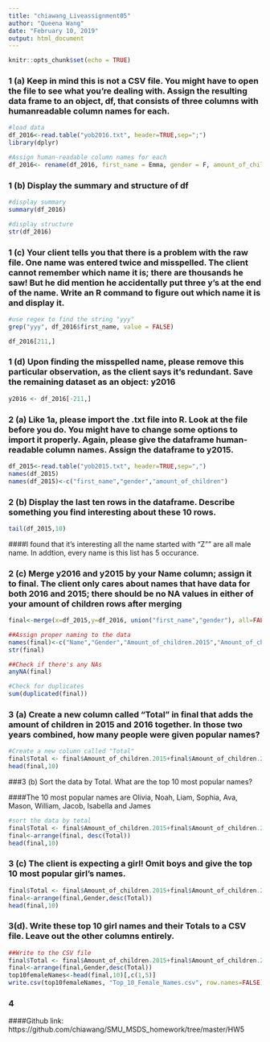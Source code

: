 ```yaml
---
title: "chiawang_Liveassignment05"
author: "Queena Wang"
date: "February 10, 2019"
output: html_document
---
```


```r
knitr::opts_chunk$set(echo = TRUE)
```

### 1 (a) Keep in mind this is not a CSV file.  You might have to open the file to see what you're dealing with.  Assign the resulting data frame to an object, df, that consists of three columns with humanreadable column names for each.
```r
#load data
df_2016<-read.table("yob2016.txt", header=TRUE,sep=";")
library(dplyr)

#Assign human-readable column names for each
df_2016<- rename(df_2016, first_name = Emma, gender = F, amount_of_children = X19414)

```

### 1 (b) Display the summary and structure of df 
```r
#display summary
summary(df_2016)

#display structure
str(df_2016)
```

### 1 (c) Your client tells you that there is a problem with the raw file.  One name was entered twice and misspelled.  The client cannot remember which name it is; there are thousands he saw! But he did mention he accidentally put three y's at the end of the name.  Write an R command to figure out which name it is and display it. 
```r
#use regex to find the string "yyy"
grep("yyy", df_2016$first_name, value = FALSE)

df_2016[211,]
```

### 1 (d) Upon finding the misspelled name, please remove this particular observation, as the client says it's redundant. Save the remaining dataset as an object: y2016
```r
y2016 <- df_2016[-211,]

```

### 2 (a) Like 1a, please import the .txt file into R.  Look at the file before you do.  You might have to change some options to import it properly.  Again, please give the dataframe human-readable column names.  Assign the dataframe to y2015.   
```r
df_2015<-read.table("yob2015.txt", header=TRUE,sep=",")
names(df_2015)
names(df_2015)<-c("first_name","gender","amount_of_children")
```

### 2 (b) Display the last ten rows in the dataframe.  Describe something you find interesting about these 10 rows.   
```r
tail(df_2015,10)
```

####I found that it's interesting all the name started with "Z"" are all male name. In addtion, every name is this list has 5 occurance.

### 2 (c) Merge y2016 and y2015 by your Name column; assign it to final.  The client only cares about names that have data for both 2016 and 2015; there should be no NA values in either of your amount of children rows after merging
```r
final<-merge(x=df_2015,y=df_2016, union("first_name","gender"), all=FALSE)

##Assign proper naming to the data
names(final)<-c("Name","Gender","Amount_of_children.2015","Amount_of_children.2016")
str(final)

##Check if there's any NAs
anyNA(final)

#Check for duplicates
sum(duplicated(final))
```

### 3 (a) Create a new column called "Total" in final that adds the amount of children in 2015 and 2016 together.  In those two years combined, how many people were given popular names? 
```r
#Create a new column called "Total"
final$Total <- final$Amount_of_children.2015+final$Amount_of_children.2016
head(final,10)
```

###3 (b) Sort the data by Total.  What are the top 10 most popular names? 

####The 10 most popular names are Olivia, Noah, Liam, Sophia, Ava, Mason, William, Jacob, Isabella and James
```r
#sort the data by total
final$Total <- final$Amount_of_children.2015+final$Amount_of_children.2016
final<-arrange(final, desc(Total))
head(final,10)
```

### 3 (c) The client is expecting a girl!  Omit boys and give the top 10 most popular girl's names.
```r
final$Total <- final$Amount_of_children.2015+final$Amount_of_children.2016
final<-arrange(final,Gender,desc(Total))
head(final,10)
```

### 3(d). Write these top 10 girl names and their Totals to a CSV file.  Leave out the other columns entirely. 
```r
##Write to the CSV file
final$Total <- final$Amount_of_children.2015+final$Amount_of_children.2016
final<-arrange(final,Gender,desc(Total))
top10femaleNames<-head(final,10)[,c(1,5)]
write.csv(top10femaleNames, "Top_10_Female_Names.csv", row.names=FALSE)
```

### 4
####Github link: https://github.com/chiawang/SMU_MSDS_homework/tree/master/HW5
